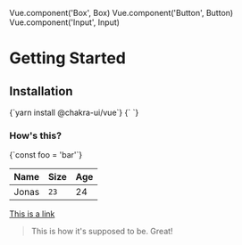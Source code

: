 Vue.component('Box', Box)
Vue.component('Button', Button)
Vue.component('Input', Input)

# Getting Started

## Installation

<CodeBlock isReadOnly>
{`yarn install @chakra-ui/vue`}
</CodeBlock>


<LiveEditor>
{`
<template>
  <Button>
    Text
  </Button>
</template>
`}
</LiveEditor>

### How's this?

<CodeBlock lang="js">
{`const foo = 'bar'`}
</CodeBlock>

|Name|Size|Age|
|---|---|---|
|Jonas|`23`|24|

[This is a link]()

> This is how it's supposed to be. Great!